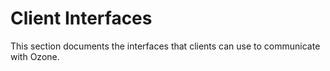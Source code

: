 # Client Interfaces


This section documents the interfaces that clients can use to communicate with Ozone.

<DocCardList/>
